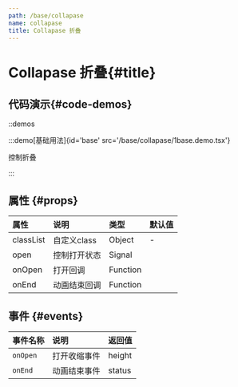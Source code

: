 ```yaml
---
path: /base/collapase
name: collapase
title: Collapase 折叠
---
```

<div class="sys-ctx-main-left">

# Collapase 折叠\{#title\}

## 代码演示\{#code-demos\}

::demos

:::demo[基础用法]{id='base' src='/base/collapase/1base.demo.tsx'}

控制折叠

:::


## 属性 \{#props\}

| 属性 | 说明 | 类型 | 默认值 |
| :--- | :---- | :--- | :--- |
|classList|自定义class|Object|-|
|open|控制打开状态|Signal||
|onOpen|打开回调|Function||
|onEnd|动画结束回调|Function||

## 事件 \{#events\}

| 事件名称 | 说明 | 返回值|
| :--- | :---- | :--- |
|`onOpen`|打开收缩事件|height|
|`onEnd`|动画结束事件|status|


</div>
